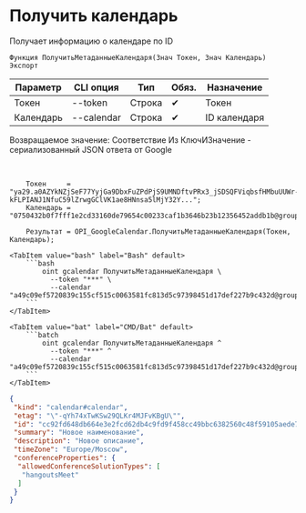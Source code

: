 ﻿---
sidebar_position: 2
---


# Получить календарь
 Получает информацию о календаре по ID



`Функция ПолучитьМетаданныеКалендаря(Знач Токен, Знач Календарь) Экспорт`

  | Параметр | CLI опция | Тип | Обяз. | Назначение |
  |-|-|-|-|-|
  | Токен | --token | Строка | &#x2714; | Токен |
  | Календарь | --calendar | Строка | &#x2714; | ID календаря |

  
  Возвращаемое значение:   Соответствие Из КлючИЗначение - сериализованный JSON ответа от Google

<br/>




```bsl title="Пример использования для 1С:Предприятие/OneScript"
    Токен     = "ya29.a0AZYkNZjSeF77YyjGa9DbxFuZPdPjS9UMNDftvPRx3_jSDSQFViqbsfHMbuUUWr-kFLPIANJ1NfuC59lZrwgGClVK1ae8HNnsa5lMjY32Y...";
    Календарь = "0750432b0f7fff1e2cd33160de79654c00233caf1b3646b23b12356452addb1b@group.calendar.google.com";

    Результат = OPI_GoogleCalendar.ПолучитьМетаданныеКалендаря(Токен, Календарь);
```
    

 <Tabs>
  
    <TabItem value="bash" label="Bash" default>
        ```bash
            oint gcalendar ПолучитьМетаданныеКалендаря \
              --token "***" \
              --calendar "a49c09ef5720839c155cf515c0063581fc813d5c97398451d17def227b9c432d@group.calendar.google.com"
        ```
    </TabItem>
  
    <TabItem value="bat" label="CMD/Bat" default>
        ```batch
            oint gcalendar ПолучитьМетаданныеКалендаря ^
              --token "***" ^
              --calendar "a49c09ef5720839c155cf515c0063581fc813d5c97398451d17def227b9c432d@group.calendar.google.com"
        ```
    </TabItem>
</Tabs>


```json title="Результат"
{
 "kind": "calendar#calendar",
 "etag": "\"-qYh74xTwKSw29QLKr4MJFvKBgU\"",
 "id": "cc92fd648db664e3e2fcd62db4c9fd9f458cc49bbc6382560c48f59105aede70@group.calendar.google.com",
 "summary": "Новое наименование",
 "description": "Новое описание",
 "timeZone": "Europe/Moscow",
 "conferenceProperties": {
  "allowedConferenceSolutionTypes": [
   "hangoutsMeet"
  ]
 }
}
```
